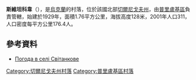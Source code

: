 {{coord|50|42|0|N|32|2|32|E|scale:100000|display=title}}

'''斯維坦科韋'''（{{lang-uk|Світанкове}}），是[[烏克蘭|烏克蘭]]的村落，位於該國北部[[切爾尼戈夫州|切爾尼戈夫州]]，由[[普里盧基區|普里盧基區]]負責管轄，始建於1929年，面積1.76平方公里，海拔高度128米，2001年人口311，人口密度每平方公里176.4人。

==參考資料==
* [http://weather.in.ua/ua/chernigovskaja/4588 Погода в селі Світанкове] {{Wayback|url=http://weather.in.ua/ua/chernigovskaja/4588 |date=20160416085955 }}

[[Category:切爾尼戈夫州村落|Category:切爾尼戈夫州村落]]
[[Category:普里盧基區村落|Category:普里盧基區村落]]


{{Chernihiv-geo-stub}}